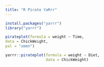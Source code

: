 ```yaml
---
title: "R Pirate YaRrr"
---
```



```r
install.packages("yarrr")
library("yarrr")
```


```r
pirateplot(formula = weight ~ Time,
data = ChickWeight,
pal = "xmen")
```


```r
yarrr::pirateplot(formula = weight ~ Diet,
                  data = ChickWeight)
```





















